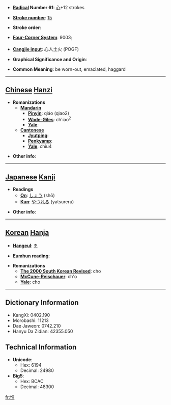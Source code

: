 * '''[[Wiktionary:Chinese radical index| Radical]] Number 61''': [[Wiktionary:Chinese radical index 心|心]]+12 strokes

* '''[[Wiktionary:Chinese total strokes index|Stroke number]]''': [[Wiktionary:Chinese total strokes index 15|15]]

* '''Stroke order''': 

* '''[[Wiktionary:Chinese four corner index|Four-Corner System]]''': 9003<sub>1</sub>

* '''[[Wiktionary:Chinese Cangjie index|Cangjie input]]''': 心人土火 (POGF)

* '''Graphical Significance and Origin''': 

* '''Common Meaning''': be worn-out, emaciated, haggard

----

== [[Chinese]] [[Hanzi]] ==

* '''Romanizations'''
** '''[[Mandarin]]'''
*** '''[[Pinyin]]''': qiáo (qiao2)
*** '''[[Wade-Giles]]''': ch'iao<sup>2</sup>
*** '''[[Yale]]''': 
** '''[[Cantonese]]'''
*** '''[[Jyutping]]''':
*** '''[[Penkyamp]]''': 
*** '''[[Yale]]''': chiu4

* '''Other info''': 

----

== [[Japanese]] [[Kanji]] ==

* '''Readings'''
** '''[[On]]''': [[しょう]] (shō)
** '''[[Kun]]''': [[やつれる]] (yatsureru)

* '''Other info''':  

----

== [[Korean]] [[Hanja]] ==

* '''[[Hangeul]]''': 초

* '''[[Eumhun]] reading''': 

* '''Romanizations'''
** '''[[The 2000 South Korean Revised Romanization|The 2000 South Korean Revised]]''': cho
** '''[[McCune-Reischauer]]''': ch'o
** '''[[Yale]]''': cho

----

== Dictionary Information ==

* KangXi: 0402.190
* Morobashi: 11213
* Dae Jaweon: 0742.210
* Hanyu Da Zidian: 42355.050

== Technical Information ==

* '''Unicode''':
** Hex: 6194
** Decimal: 24980
* '''Big5''':
** Hex: BCAC
** Decimal: 48300

[[fr:憔]]